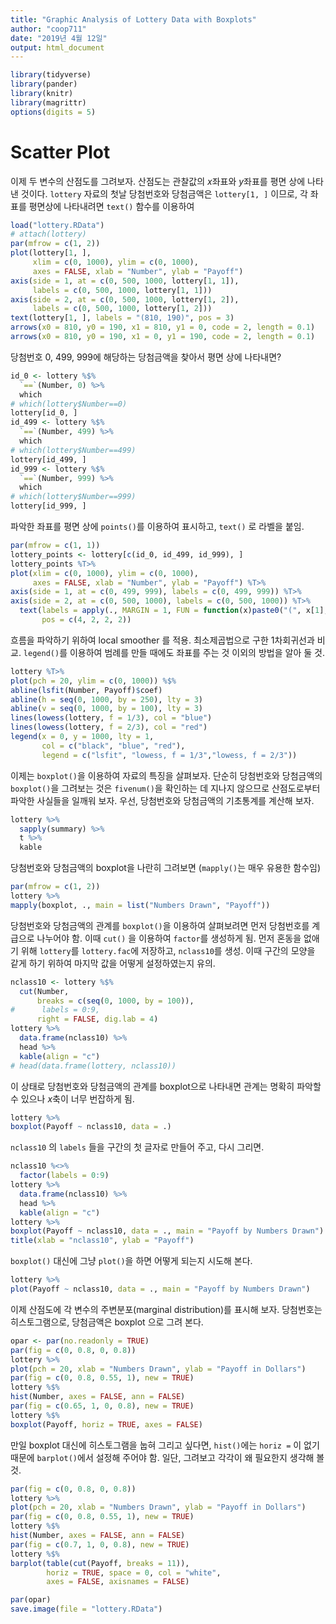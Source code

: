 ```yaml
---
title: "Graphic Analysis of Lottery Data with Boxplots"
author: "coop711"
date: "2019년 4월 12일"
output: html_document
---
```


```r
library(tidyverse)
library(pander)
library(knitr)
library(magrittr)
options(digits = 5)
```

# Scatter Plot

이제 두 변수의 산점도를 그려보자. 산점도는 관찰값의 $x$좌표와 $y$좌표를 평면 상에 나타낸 것이다. `lottery` 자료의 첫날 당첨번호와 당첨금액은 `lottery[1, ]` 이므로, 각 좌표를  평면상에 나타내려면 `text()` 함수를 
이용하여 

```r
load("lottery.RData")
# attach(lottery)
par(mfrow = c(1, 2))
plot(lottery[1, ], 
     xlim = c(0, 1000), ylim = c(0, 1000), 
     axes = FALSE, xlab = "Number", ylab = "Payoff")
axis(side = 1, at = c(0, 500, 1000, lottery[1, 1]), 
     labels = c(0, 500, 1000, lottery[1, 1]))
axis(side = 2, at = c(0, 500, 1000, lottery[1, 2]), 
     labels = c(0, 500, 1000, lottery[1, 2]))
text(lottery[1, ], labels = "(810, 190)", pos = 3)
arrows(x0 = 810, y0 = 190, x1 = 810, y1 = 0, code = 2, length = 0.1)
arrows(x0 = 810, y0 = 190, x1 = 0, y1 = 190, code = 2, length = 0.1)
```

당첨번호 0, 499, 999에 해당하는 당첨금액을 찾아서 평면 상에 나타내면?

```r
id_0 <- lottery %$%
  `==`(Number, 0) %>%
  which
# which(lottery$Number==0)
lottery[id_0, ]
id_499 <- lottery %$%
  `==`(Number, 499) %>%
  which
# which(lottery$Number==499)
lottery[id_499, ]
id_999 <- lottery %$%
  `==`(Number, 999) %>%
  which
# which(lottery$Number==999)
lottery[id_999, ]
```

파악한 좌표를 평면 상에 `points()`를 이용하여 표시하고, `text()` 로 라벨을 붙임.

```r
par(mfrow = c(1, 1))
lottery_points <- lottery[c(id_0, id_499, id_999), ] 
lottery_points %T>%
plot(xlim = c(0, 1000), ylim = c(0, 1000), 
     axes = FALSE, xlab = "Number", ylab = "Payoff") %T>%
axis(side = 1, at = c(0, 499, 999), labels = c(0, 499, 999)) %T>%
axis(side = 2, at = c(0, 500, 1000), labels = c(0, 500, 1000)) %T>%
  text(labels = apply(., MARGIN = 1, FUN = function(x)paste0("(", x[1], ", ", x[2], ")")),
       pos = c(4, 2, 2, 2))
```


흐름을 파악하기 위하여 local smoother 를 적용. 최소제곱법으로 구한 1차회귀선과 비교. `legend()`를 이용하여 범례를 만들 때에도 좌표를 주는 것 이외의 방법을 알아 둘 것.

```r
lottery %T>%
plot(pch = 20, ylim = c(0, 1000)) %$%
abline(lsfit(Number, Payoff)$coef) 
abline(h = seq(0, 1000, by = 250), lty = 3) 
abline(v = seq(0, 1000, by = 100), lty = 3)
lines(lowess(lottery, f = 1/3), col = "blue") 
lines(lowess(lottery, f = 2/3), col = "red")
legend(x = 0, y = 1000, lty = 1, 
       col = c("black", "blue", "red"), 
       legend = c("lsfit", "lowess, f = 1/3","lowess, f = 2/3"))
```

이제는 `boxplot()`을 이용하여 자료의 특징을 살펴보자. 단순히 당첨번호와 당첨금액의 `boxplot()`을 그려보는 것은 `fivenum()`을 확인하는 데 지나지 않으므로 산점도로부터 파악한 사실들을 일깨워 보자. 우선, 당첨번호와 당첨금액의 기초통계를 계산해 보자. 

```r
lottery %>%
  sapply(summary) %>%
  t %>%
  kable
```

당첨번호와 당첨금액의 boxplot을 나란히 그려보면 (`mapply()`는 매우 유용한 함수임)

```r
par(mfrow = c(1, 2))
lottery %>%
mapply(boxplot, ., main = list("Numbers Drawn", "Payoff"))
```

당첨번호와 당첨금액의 관계를 `boxplot()`을 이용하여 살펴보려면 먼저 당첨번호를 계급으로 나누어야 함. 이때 `cut()` 을 이용하여 `factor`를 생성하게 됨. 먼저 혼동을 없애기 위해 `lottery`를 `lottery.fac`에 저장하고, `nclass10`를 생성. 이때 구간의 모양을 같게 하기 위하여 마지막 값을 어떻게 설정하였는지 유의. 

```r
nclass10 <- lottery %$%
  cut(Number, 
      breaks = c(seq(0, 1000, by = 100)), 
#      labels = 0:9,
      right = FALSE, dig.lab = 4)
lottery %>%
  data.frame(nclass10) %>%
  head %>%
  kable(align = "c")
# head(data.frame(lottery, nclass10))
```

이 상태로 당첨번호와 당첨금액의 관계를 boxplot으로 나타내면 관계는 명확히 파악할 수 있으나 $x$축이 너무 번잡하게 됨.

```r
lottery %>%
boxplot(Payoff ~ nclass10, data = .)
```

`nclass10` 의 `labels` 들을 구간의 첫 글자로 만들어 주고, 다시 그리면.

```r
nclass10 %<>% 
  factor(labels = 0:9)
lottery %>%
  data.frame(nclass10) %>%
  head %>%
  kable(align = "c")
lottery %>%
boxplot(Payoff ~ nclass10, data = ., main = "Payoff by Numbers Drawn")
title(xlab = "nclass10", ylab = "Payoff")
```

`boxplot()` 대신에 그냥 `plot()`을 하면 어떻게 되는지 시도해 본다. 

```r
lottery %>%
plot(Payoff ~ nclass10, data = ., main = "Payoff by Numbers Drawn")
```


이제 산점도에 각 변수의 주변분포(marginal distribution)를 표시해 보자. 당첨번호는 히스토그램으로, 당첨금액은 boxplot 으로 그려 본다. 

```r
opar <- par(no.readonly = TRUE)
par(fig = c(0, 0.8, 0, 0.8))
lottery %>%
plot(pch = 20, xlab = "Numbers Drawn", ylab = "Payoff in Dollars") 
par(fig = c(0, 0.8, 0.55, 1), new = TRUE)
lottery %$%
hist(Number, axes = FALSE, ann = FALSE) 
par(fig = c(0.65, 1, 0, 0.8), new = TRUE)
lottery %$%
boxplot(Payoff, horiz = TRUE, axes = FALSE)
```

만일 boxplot 대신에 히스토그램을 눕혀 그리고 싶다면, `hist()`에는 `horiz =` 이 없기 때문에 `barplot()`에서 설정해 주어야 함. 일단, 그려보고 각각이 왜 필요한지 생각해 볼 것.

```r
par(fig = c(0, 0.8, 0, 0.8))
lottery %>%
plot(pch = 20, xlab = "Numbers Drawn", ylab = "Payoff in Dollars")
par(fig = c(0, 0.8, 0.55, 1), new = TRUE)
lottery %$%
hist(Number, axes = FALSE, ann = FALSE)
par(fig = c(0.7, 1, 0, 0.8), new = TRUE)
lottery %$%
barplot(table(cut(Payoff, breaks = 11)), 
        horiz = TRUE, space = 0, col = "white",  
        axes = FALSE, axisnames = FALSE)
```

```r
par(opar)
save.image(file = "lottery.RData")
```
